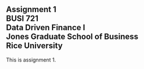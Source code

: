 ## Assignment 1<br>BUSI 721<br>Data Driven Finance I<br>Jones Graduate School of Business<br>Rice University<br>

This is assignment 1.